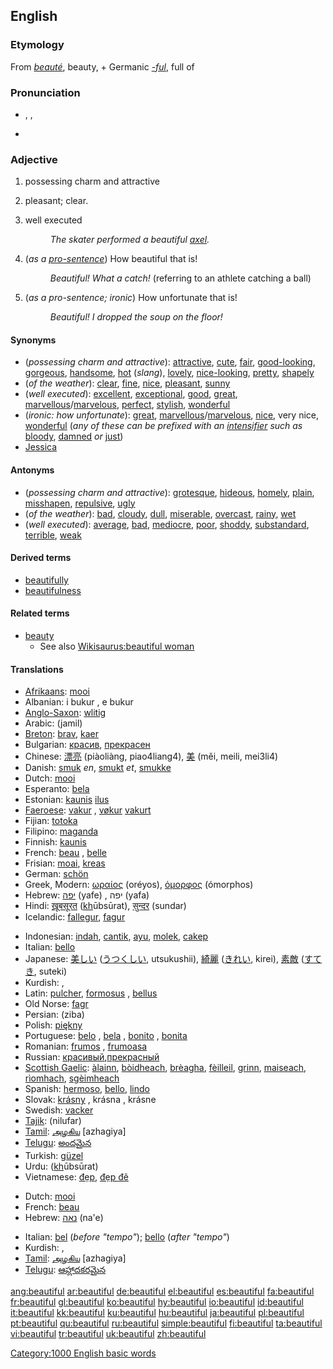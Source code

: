 ==English==

{{rank|England|sense|ten|422|beautiful|possible|mark|followed}}

===Etymology===
From {{F.}} ''[[beauté]]'', beauty, + Germanic ''[[-ful]]'', full of

===Pronunciation===
*{{AHD|byo͞oʹtĭ-fəl}}, {{IPA|/ˈbjuːtɪfəl/}}, {{SAMPA|/"bju:tIf@l/}}
*{{audio|en-us-beautiful.ogg|Audio (US)}}

===Adjective===
{{en-adj}}

# possessing charm and attractive
# {{context|of the weather}} pleasant; clear.
# well executed
#:''The skater performed a beautiful [[axel]].''
# <!--not an interjection-->(''as a [[pro-sentence]]'') How beautiful that is!
#:''Beautiful! What a catch!'' (referring to an athlete catching a ball)
# <!--not an interjection-->(''as a pro-sentence; ironic'') How unfortunate that is!
#:''Beautiful! I dropped the soup on the floor!''

====Synonyms====
*(''possessing charm and attractive''): [[attractive]], [[cute]], [[fair]], [[good-looking]], [[gorgeous]], [[handsome]], [[hot]] (''slang''), [[lovely]], [[nice-looking]], [[pretty]], [[shapely]]
*(''of the weather''): [[clear]], [[fine]], [[nice]], [[pleasant]], [[sunny]]
*(''well executed''): [[excellent]], [[exceptional]], [[good]], [[great]], [[marvellous]]/[[marvelous]], [[perfect]], [[stylish]], [[wonderful]]
*(''ironic: how unfortunate''): [[great]], [[marvellous]]/[[marvelous]], [[nice]], very nice, [[wonderful]] (''any of these can be prefixed with an [[intensifier]] such as'' [[bloody]], [[damned]] ''or'' [[just]])
*[[Jessica]]

====Antonyms====
*(''possessing charm and attractive''): [[grotesque]], [[hideous]], [[homely]], [[plain]], [[misshapen]], [[repulsive]], [[ugly]]
*(''of the weather''): [[bad]], [[cloudy]], [[dull]], [[miserable]], [[overcast]], [[rainy]], [[wet]]
*(''well executed''): [[average]], [[bad]], [[mediocre]], [[poor]], [[shoddy]], [[substandard]], [[terrible]], [[weak]]

====Derived terms====
*[[beautifully]]
*[[beautifulness]]<!--?-->

====Related terms====
*[[beauty]]
**See also [[Wikisaurus:beautiful woman]]

====Translations====
{{trans-top|possessing charm and attractive}}
*[[Afrikaans]]: [[mooi]]
*Albanian: i bukur {{m}}, e bukur {{f}}
*[[Anglo-Saxon]]: [[wlitig]]
*Arabic: {{ARchar|[[جميل]]}} (jamil)
*[[Breton]]: [[brav]], [[kaer]]
*Bulgarian: [[красив]], [[прекрасен]]
*Chinese: [[漂亮]] (piàoliàng, piao4liang4), [[美]] (měi, meili, mei3li4)
*Danish: [[smuk]] ''en'', [[smukt]] ''et'', [[smukke]] {{p}}
*Dutch: [[mooi]]
*Esperanto: [[bela]]
*Estonian: [[kaunis]] [[ilus]]
*[[Faeroese]]: [[vakur]] {{m}}, [[vøkur]] {{f}} [[vakurt]] {{n}}
*Fijian: [[totoka]]
*Filipino: [[maganda]]
*Finnish: [[kaunis]]
*French: [[beau]] {{m}}, [[belle]] {{f}}
*Frisian: [[moai]], [[kreas]]
*German: [[schön]]
*Greek, Modern: [[ωραίος]] {{m}} (oréyos), [[όμορφος]] {{m}} (ómorphos)
*Hebrew: [[יפה]] (yafe) {{m}}, יפה (yafa) {{f}}
*Hindi: [[ख़ूबसूरत]] (<u>kh</u>ūbsūrat), [[सुन्दर]] (sundar)
*Icelandic: [[fallegur]], [[fagur]]
{{trans-mid}}
*Indonesian: [[indah]], [[cantik]], [[ayu]], [[molek]], [[cakep]]
*Italian: [[bello]]
*Japanese: [[美しい]] ([[うつくしい]], utsukushii), [[綺麗]] ([[きれい]], kirei), [[素敵]] ([[すてき]], suteki)
*Kurdish: {{KUchar|[[جوان]]}}, {{KUchar|[[ئێسک سووک]]}}
*Latin: [[pulcher]], [[formosus]] {{m}}, [[bellus]] {{m}}
*Old Norse: [[fagr]]
*Persian: {{FAchar|[[زیبا]]}} (ziba)
*Polish: [[piękny]]
*Portuguese: [[belo]] {{m}}, [[bela]] {{f}}, [[bonito]] {{m}}, [[bonita]] {{f}}
*Romanian: [[frumos]] {{m}}, [[frumoasa]] {{f}}
*Russian: [[красивый]],[[прекрасный]]
*[[Scottish Gaelic]]: [[àlainn]], [[bòidheach]], [[brèagha]], [[fèilleil]], [[grinn]], [[maiseach]], [[rìomhach]], [[sgèimheach]]
*Spanish: [[hermoso]], [[bello]], [[lindo]]
*Slovak: [[krásny]] {{m}}, krásna {{f}}, krásne {{n}}
*Swedish: [[vacker]]
*[[Tajik]]: {{FAchar|[[نیلوفار]]}} (nilufar)
*[[Tamil]]: [[அழகிய]] [azhagiya]
*[[Telugu]]: [[అందమైన]]
*Turkish: [[güzel]]
*Urdu: {{URchar|[[خوبصورت]]}} (<u>kh</u>ūbsūrat)
*Vietnamese: [[đẹp]], [[đẹp đẽ]]
{{trans-bottom}}

{{trans-top|of weather: pleasant, clear}}
*Dutch: [[mooi]]
*French: [[beau]] {{m}}
*Hebrew: [[נאה]] (na'e)
{{trans-mid}}
*Italian: [[bel]] (''before "tempo"''); [[bello]] (''after "tempo"'')
*Kurdish: {{KUchar|[[خۆش]]}}, {{KUchar|[[فێنک]]}}
*[[Tamil]]: [[அழகிய]] [azhagiya]
*[[Telugu]]: [[ఆహ్లాదకరమైన]]
{{trans-bottom}}

{{trans-top|well executed}}
{{trans-mid}}
{{trans-bottom}}

{{trans-top|ironic: how unfortunate}}
{{trans-mid}}
{{trans-bottom}}

[[Category:1000 English basic words]]

[[ang:beautiful]]
[[ar:beautiful]]
[[de:beautiful]]
[[el:beautiful]]
[[es:beautiful]]
[[fa:beautiful]]
[[fr:beautiful]]
[[gl:beautiful]]
[[ko:beautiful]]
[[hy:beautiful]]
[[io:beautiful]]
[[id:beautiful]]
[[it:beautiful]]
[[kk:beautiful]]
[[ku:beautiful]]
[[hu:beautiful]]
[[ja:beautiful]]
[[pl:beautiful]]
[[pt:beautiful]]
[[qu:beautiful]]
[[ru:beautiful]]
[[simple:beautiful]]
[[fi:beautiful]]
[[ta:beautiful]]
[[vi:beautiful]]
[[tr:beautiful]]
[[uk:beautiful]]
[[zh:beautiful]]